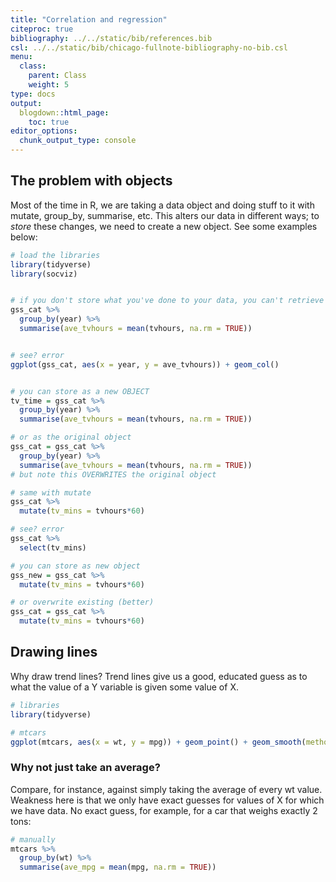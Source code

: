 ```yaml
---
title: "Correlation and regression"
citeproc: true
bibliography: ../../static/bib/references.bib
csl: ../../static/bib/chicago-fullnote-bibliography-no-bib.csl
menu: 
  class:
    parent: Class
    weight: 5
type: docs
output:
  blogdown::html_page:
    toc: true
editor_options: 
  chunk_output_type: console
---
```




## The problem with objects


Most of the time in R, we are taking a data object and doing stuff to it with mutate, group_by, summarise, etc. This alters our data in different ways; to *store* these changes, we need to create a new object. See some examples below: 


```r
# load the libraries
library(tidyverse)
library(socviz)


# if you don't store what you've done to your data, you can't retrieve it!
gss_cat %>% 
  group_by(year) %>% 
  summarise(ave_tvhours = mean(tvhours, na.rm = TRUE))


# see? error
ggplot(gss_cat, aes(x = year, y = ave_tvhours)) + geom_col()


# you can store as a new OBJECT
tv_time = gss_cat %>% 
  group_by(year) %>% 
  summarise(ave_tvhours = mean(tvhours, na.rm = TRUE))

# or as the original object
gss_cat = gss_cat %>% 
  group_by(year) %>% 
  summarise(ave_tvhours = mean(tvhours, na.rm = TRUE))
# but note this OVERWRITES the original object

# same with mutate
gss_cat %>% 
  mutate(tv_mins = tvhours*60)

# see? error
gss_cat %>% 
  select(tv_mins)

# you can store as new object
gss_new = gss_cat %>% 
  mutate(tv_mins = tvhours*60)

# or overwrite existing (better)
gss_cat = gss_cat %>% 
  mutate(tv_mins = tvhours*60)

```


## Drawing lines


Why draw trend lines? Trend lines give us a good, educated guess as to what the value of a Y variable is given some value of X. 


```r
# libraries
library(tidyverse)

# mtcars
ggplot(mtcars, aes(x = wt, y = mpg)) + geom_point() + geom_smooth(method = "lm")
```


### Why not just take an average?


Compare, for instance, against simply taking the average of every wt value. Weakness here is that we only have exact guesses for values of X for which we have data. No exact guess, for example, for a car that weighs exactly 2 tons:


```r
# manually
mtcars %>% 
  group_by(wt) %>% 
  summarise(ave_mpg = mean(mpg, na.rm = TRUE)) 

```



